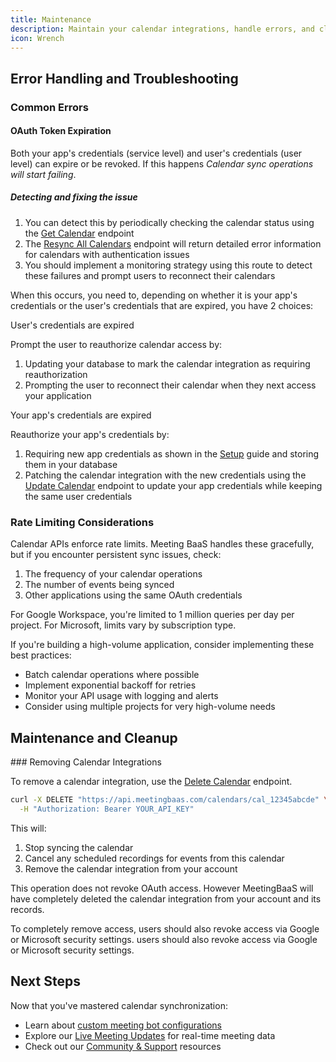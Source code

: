 ```yaml
---
title: Maintenance
description: Maintain your calendar integrations, handle errors, and clean up calendar accounts
icon: Wrench
---
```



## Error Handling and Troubleshooting

### Common Errors

#### OAuth Token Expiration

Both your app's credentials (service level) and user's credentials (user level) can expire or be revoked. If this happens _Calendar sync operations will start failing_.

##### Detecting and fixing the issue

1. You can detect this by periodically checking the calendar status using the [Get Calendar](/docs/api/reference/calendars/get_calendar) endpoint
2. The [Resync All Calendars](/docs/api/reference/calendars/resync_all_calendars) endpoint will return detailed error information for calendars with authentication issues
3. You should implement a monitoring strategy using this route to detect these failures and prompt users to reconnect their calendars

When this occurs, you need to, depending on whether it is your app's credentials or the user's credentials that are expired, you have 2 choices:

<Steps>

<Step>
User's credentials are expired

Prompt the user to reauthorize calendar access by:

1. Updating your database to mark the calendar integration as requiring reauthorization
2. Prompting the user to reconnect their calendar when they next access your application

</Step>

<Step>
Your app's credentials are expired

Reauthorize your app's credentials by:

1. Requiring new app credentials as shown in the [Setup](/docs/api/getting-started/calendars/setup) guide and storing them in your database
2. Patching the calendar integration with the new credentials using the [Update Calendar](/docs/api/reference/calendars/update_calendar) endpoint to update your app credentials while keeping the same user credentials

</Step>

</Steps>

### Rate Limiting Considerations

Calendar APIs enforce rate limits. Meeting BaaS handles these gracefully, but if you encounter persistent sync issues, check:

1. The frequency of your calendar operations
2. The number of events being synced
3. Other applications using the same OAuth credentials

<Callout type="info">
  For Google Workspace, you're limited to 1 million queries per day per project.
  For Microsoft, limits vary by subscription type.
</Callout>

If you're building a high-volume application, consider implementing these best practices:

- Batch calendar operations where possible
- Implement exponential backoff for retries
- Monitor your API usage with logging and alerts
- Consider using multiple projects for very high-volume needs

## Maintenance and Cleanup

<Steps>

<Step>
### Removing Calendar Integrations

To remove a calendar integration, use the <a href="/docs/api/reference/calendars/delete_calendar" target="_blank">Delete Calendar</a> endpoint.

```bash
curl -X DELETE "https://api.meetingbaas.com/calendars/cal_12345abcde" \
  -H "Authorization: Bearer YOUR_API_KEY"
```

This will:

1. Stop syncing the calendar
2. Cancel any scheduled recordings for events from this calendar
3. Remove the calendar integration from your account

<Callout type="info">
  This operation does not revoke OAuth access. However MeetingBaaS will have completely deleted the calendar integration from your account and its records.

To completely remove access, users should also revoke access via Google or Microsoft security settings.
users should also revoke access via Google or Microsoft security settings.

</Callout>
</Step>

</Steps>

## Next Steps

Now that you've mastered calendar synchronization:

- Learn about [custom meeting bot configurations](/docs/api/getting-started/sending-a-bot)
- Explore our [Live Meeting Updates](/docs/api/getting-started/getting-the-data) for real-time meeting data
- Check out our [Community & Support](/docs/api/community-and-support) resources

